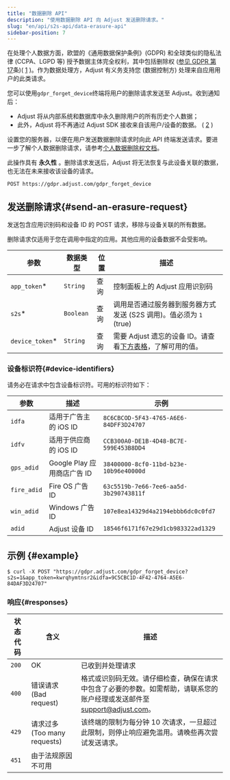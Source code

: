 ```yaml
---
title: "数据删除 API"
description: "使用数据删除 API 向 Adjust 发送删除请求。"
slug: "en/api/s2s-api/data-erasure-api"
sidebar-position: 7
---
```

在处理个人数据方面，欧盟的《通用数据保护条例》\(GDPR\) 和全球类似的隐私法律 \(CCPA、LGPD 等\) 授予数据主体完全权利，其中包括删除权 \([参见 GDPR 第 17](https://gdpr.eu/article-17-right-to-be-forgotten/)条\)\( [1](https://help.adjust.com/en/article/gdpr#ref-1) \)。作为数据处理方，Adjust 有义务支持您 \(数据控制方\) 处理来自应用用户的此类请求。

您可以使用`gdpr_forget_device`终端将用户的删除请求发送至 Adjust。收到通知后：

* Adjust 将从内部系统和数据库中永久删除用户的所有历史个人数据；
* 此外，Adjust 将不再通过 Adjust SDK 接收来自该用户/设备的数据。 \( [2](https://help.adjust.com/en/article/gdpr#ref-2) \)

设置您的服务器，以便在用户发送数据删除请求时向此 API 终端发送请求。要进一步了解个人数据删除请求，请参考[个人数据删除权文档](https://help.adjust.com/en/article/gdpr)。
<callout type="important"> 

此操作具有 **永久性** 。删除请求发送后，Adjust 将无法恢复与此设备关联的数据，也无法在未来接收该设备的请求。
</Callout> <codeblock title="终端" highlight="/gdpr_forget_device"> 

```http
POST https://gdpr.adjust.com/gdpr_forget_device
```

</CodeBlock> 

发送删除请求\{\#send\-an\-erasure\-request\}
--------------------------------------------

发送包含应用识别码和设备 ID 的 POST 请求，移除与设备关联的所有数据。
<callout type="note"> 

删除请求仅适用于您在调用中指定的应用。其他应用的设备数据不会受影响。
</Callout> 

|        参数         |   数据类型    | 位置 |                         描述                         |
|-------------------|-----------|----|----------------------------------------------------|
| `app_token`\*    | `String`  | 查询 | 控制面板上的 Adjust 应用识别码                                |
| `s2s`\*          | `Boolean` | 查询 | 调用是否通过服务器到服务器方式发送 \(S2S 调用\)。值必须为 `1` \(true\) |
| `device_token`\* | `String`  | 查询 | 需要 Adjust 遗忘的设备 ID。请查看[下方表格](#device-ids)，了解可用的值。  |

### 设备标识符\{\#device\-identifiers\}

请务必在请求中包含设备标识符。可用的标识符如下：

|     参数      |          描述           |                   示例                   |
|-------------|-----------------------|----------------------------------------|
| `idfa`      | 适用于广告主的 iOS ID        | `8C6CBCOD-5F43-4765-A6E6-84DFF3D24707` |
| `idfv`      | 适用于供应商的 iOS ID        | `CCB300A0-DE1B-4D48-BC7E-599E453B8DD4` |
| `gps_adid`  | Google Play 应用商店广告 ID | `38400000-8cf0-11bd-b23e-10b96e40000d` |
| `fire_adid` | Fire OS 广告 ID         | `63c5519b-7e66-7ee6-aa5d-3b290743811f` |
| `win_adid`  | Windows 广告 ID         | `107e8ea14329d4a2194ebbb6dc0c0fd7`     |
| `adid`      | Adjust 设备 ID          | `18546f6171f67e29d1cb983322ad1329`     |

示例 \{\#example\}
-------------------

<codeblock title="cURL" highlight="app_token=kwrqhymtnsr2&idfa=9C5CBC1D-4F42-4764-A5E6-84DAF3D24707"> 

```console
$ curl -X POST "https://gdpr.adjust.com/gdpr_forget_device?s2s=1&app_token=kwrqhymtnsr2&idfa=9C5CBC1D-4F42-4764-A5E6-84DAF3D24707"
```

</CodeBlock> 

### 响应\{\#responses\}

| 状态代码  |              含义              |                                                 描述                                                 |
|-------|------------------------------|----------------------------------------------------------------------------------------------------|
| `200` | OK                           | 已收到并处理请求                                                                                           |
| `400` | 错误请求 \(Bad request\)       | 格式或识别码无效。请仔细检查，确保在请求中包含了必要的参数。如需帮助，请联系您的账户经理或发送邮件至[support@adjust.com](mailto:support@adjust.com)。 |
| `429` | 请求过多 \(Too many requests\) | 该终端的限制为每分钟 10 次请求，一旦超过此限制，则停止响应避免滥用。请晚些再次尝试发送请求。                                                   |
| `451` | 由于法规原因不可用                    |                                                                                                    |

